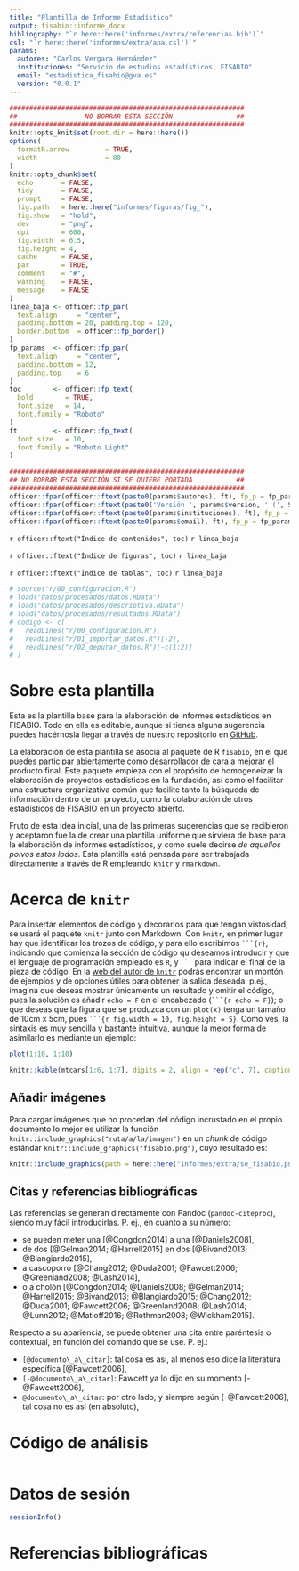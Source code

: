 ```yaml
---
title: "Plantilla de Informe Estadístico"
output: fisabio::informe_docx
bibliography: "`r here::here('informes/extra/referencias.bib')`"
csl: "`r here::here('informes/extra/apa.csl')`"
params: 
  autores: "Carlos Vergara Hernández"
  instituciones: "Servicio de estudios estadísticos, FISABIO"
  email: "estadistica_fisabio@gva.es"
  version: "0.0.1"
---
```


```r
###########################################################
##                 NO BORRAR ESTA SECCIÓN                ##
###########################################################
knitr::opts_knit$set(root.dir = here::here())
options(
  formatR.arrow         = TRUE,
  width                 = 80
)
knitr::opts_chunk$set(
  echo       = FALSE,
  tidy       = FALSE,
  prompt     = FALSE,
  fig.path   = here::here("informes/figuras/fig_"),
  fig.show   = "hold",
  dev        = "png",
  dpi        = 600,
  fig.width  = 6.5,
  fig.height = 4,
  cache      = FALSE,
  par        = TRUE,
  comment    = "#",
  warning    = FALSE,
  message    = FALSE
)
linea_baja <- officer::fp_par(
  text.align     = "center", 
  padding.bottom = 20, padding.top = 120, 
  border.bottom  = officer::fp_border()
)
fp_params  <- officer::fp_par(
  text.align     = "center",
  padding.bottom = 12,
  padding.top    = 6
)
toc        <- officer::fp_text(
  bold        = TRUE,
  font.size   = 14,
  font.family = "Roboto"
)
ft         <- officer::fp_text(
  font.size   = 10,
  font.family = "Roboto Light"
)
```

```r
###########################################################
## NO BORRAR ESTA SECCIÓN SI SE QUIERE PORTADA           ##
###########################################################
officer::fpar(officer::ftext(paste0(params$autores), ft), fp_p = fp_params)
officer::fpar(officer::ftext(paste0('Versión ', params$version, ' (', Sys.Date(), ')'), ft), fp_p = fp_params)
officer::fpar(officer::ftext(paste0(params$instituciones), ft), fp_p = fp_params)
officer::fpar(officer::ftext(paste0(params$email), ft), fp_p = fp_params)
```

\newpage


<!-- Inicio: No borrar esto si se quiere TOC  -->


`r officer::ftext("Índice de contenidos", toc)`
`r linea_baja`
<!---BLOCK_TOC--->

`r officer::ftext("Índice de figuras", toc)`
`r linea_baja`
<!---BLOCK_TOC{seq_id: 'fig'}--->

`r officer::ftext("Índice de tablas", toc)`
`r linea_baja`
<!---BLOCK_TOC{seq_id: 'tab'}--->

<!-- Final: No borrar esto si se quiere TOC -->


\newpage

```r
# source("r/00_configuracion.R")
# load("datos/procesados/datos.RData")
# load("datos/procesados/descriptiva.RData")
# load("datos/procesados/resultados.RData")
# codigo <- c(
#   readLines("r/00_configuracion.R"),
#   readLines("r/01_importar_datos.R")[-2],
#   readLines("r/02_depurar_datos.R")[-c(1:2)]
# )
```

# Sobre esta plantilla
Esta es la plantilla base para la elaboración de informes estadísticos en FISABIO. Todo en ella es editable, aunque si tienes alguna sugerencia puedes hacérnosla llegar a través de nuestro repositorio en [GitHub](https://www.github.com/estadistica-fisabio/fisabio).

La elaboración de esta plantilla se asocia al paquete de R ``fisabio``, en el que puedes participar abiertamente como desarrollador de cara a mejorar el producto final. Este paquete empieza con el propósito de homogeneizar la elaboración de proyectos estadísticos en la fundación, así como el facilitar una estructura organizativa común que facilite tanto la búsqueda de información dentro de un proyecto, como la colaboración de otros estadísticos de FISABIO en un proyecto abierto.


Fruto de esta idea inicial, una de las primeras sugerencias que se recibieron y aceptaron fue la de crear una plantilla uniforme que sirviera de base para la elaboración de informes estadísticos, y como suele decirse _de aquellos polvos estos lodos_. Esta plantilla está pensada para ser trabajada directamente a través de R empleando ``knitr`` y ``rmarkdown``.


# Acerca de `knitr`
Para insertar elementos de código y decorarlos para que tengan vistosidad, se usará el paquete `knitr` junto con Markdown. Con `knitr`, en primer lugar hay que identificar los trozos de código, y para ello escribimos ```` ```{r} ````, indicando que comienza la sección de código qu deseamos introducir y que el lenguaje de programación empleado es `R`, y ```` ``` ```` para indicar el final de la pieza de código. En la [web del autor de `knitr`](http://yihui.name/knitr/) podrás encontrar un montón de ejemplos y de opciones útiles para obtener la salida deseada: p.ej., imagina que deseas mostrar únicamente un resultado y omitir el código, pues la solución es añadir `echo = F` en el encabezado (```` ```{r echo = F} ````); o que deseas que la figura que se produzca con un `plot(x)` tenga un tamaño de 10cm x 5cm, pues ```` ```{r fig.width = 10, fig.height = 5} ````. Como ves, la sintaxis es muy sencilla y bastante intuitiva, aunque la mejor forma de asimilarlo es mediante un ejemplo:

```r
plot(1:10, 1:10)
```

```r
knitr::kable(mtcars[1:6, 1:7], digits = 2, align = rep("c", 7), caption = "Esto es una Tabla...")
```

## Añadir imágenes
Para cargar imágenes que no procedan del código incrustado en el propio documento lo mejor es utilizar la función `knitr::include_graphics("ruta/a/la/imagen")` en un _chunk_ de código estándar `knitr::include_graphics("fisabio.png")`, cuyo resultado es:


```r
knitr::include_graphics(path = here::here("informes/extra/se_fisabio.png"), rel_path = FALSE)
```

## Citas y referencias bibliográficas
Las referencias se generan directamente con Pandoc (`pandoc-citeproc`), siendo muy fácil introducirlas. P. ej., en cuanto a su número:

- se pueden meter una [@Congdon2014] a una [@Daniels2008],
- de dos [@Gelman2014; @Harrell2015] en dos [@Bivand2013; @Blangiardo2015],
- a cascoporro [@Chang2012; @Duda2001; @Fawcett2006; @Greenland2008; @Lash2014],
- o a cholón [@Congdon2014; @Daniels2008; @Gelman2014;  @Harrell2015; @Bivand2013; @Blangiardo2015; @Chang2012; @Duda2001; @Fawcett2006; @Greenland2008; @Lash2014; @Lunn2012; @Matloff2016; @Rothman2008; @Wickham2015].

Respecto a su apariencia, se puede obtener una cita entre paréntesis o contextual, en función del comando que se use. P. ej.:

- ``[@documento\_a\_citar]``: tal cosa es así, al menos eso dice la literatura específica [@Fawcett2006],
- ``[-@documento\_a\_citar]``: Fawcett ya lo dijo en su momento [-@Fawcett2006],
- ``@documento\_a\_citar``: por otro lado, y siempre según [-@Fawcett2006], tal cosa no es así (en absoluto),


\newpage

# Código de análisis

```r
```


\newpage

# Datos de sesión

```r
sessionInfo()
```


\newpage

# Referencias bibliográficas
